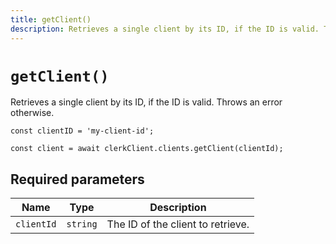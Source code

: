 ```yaml
---
title: getClient()
description: Retrieves a single client by its ID, if the ID is valid. Throws an error otherwise.
---
```


# `getClient()`

Retrieves a single client by its ID, if the ID is valid. Throws an error otherwise.

```tsx
const clientID = 'my-client-id';

const client = await clerkClient.clients.getClient(clientId);
```

## Required parameters

| Name | Type | Description |
| --- | --- | --- |
| `clientId` | `string` | The ID of the client to retrieve. |